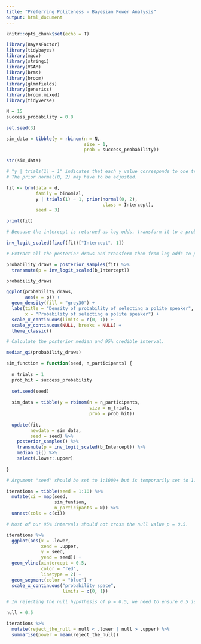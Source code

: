 ```yaml
---
title: "Preferring Politeness - Bayesian Power Analysis"
output: html_document
---
```


```r
knitr::opts_chunk$set(echo = T)
```

```r
library(BayesFactor)
library(tidybayes)
library(mgcv)
library(stringi)
library(VGAM)
library(brms)
library(broom)
library(glmmfields)
library(generics)
library(broom.mixed)
library(tidyverse)
```

```r
N = 15
success_probability = 0.8
```

```r
set.seed(3)

sim_data = tibble(y = rbinom(n = N, 
                             size = 1, 
                             prob = success_probability))

str(sim_data)
```

```r
# "y | trials(1) ~ 1" indicates that each y value corresponds to one trial, representing n = 1 of the sample.
# The prior normal(0, 2) may have to be adjusted.

fit <- brm(data = d, 
           family = binomial, 
           y | trials(1) ~ 1, prior(normal(0, 2), 
                                    class = Intercept), 
           seed = 3)

print(fit)
```

```r
# Because the intercept is returned as log odds, transform it to a probability metric.

inv_logit_scaled(fixef(fit)["Intercept", 1])
```

```r
# Extract all the posterior draws and transform them from log odds to probability metrics.

probability_draws = posterior_samples(fit) %>% 
  transmute(p = inv_logit_scaled(b_Intercept))

probability_draws
```

```r
ggplot(probability_draws, 
       aes(x = p)) +
  geom_density(fill = "grey30") +
  labs(title = "Density of probability of selecting a polite speaker", 
       x = "Probability of selecting a polite speaker") +
  scale_x_continuous(limits = c(0, 1)) +
  scale_y_continuous(NULL, breaks = NULL) +
  theme_classic()
```

```r
# Calculate the posterior median and 95% credible interval.

median_qi(probability_draws)
```

```r
sim_function = function(seed, n_participants) {
  
  n_trials = 1
  prob_hit = success_probability
  
  set.seed(seed)
  
  sim_data = tibble(y = rbinom(n = n_participants, 
                               size = n_trials, 
                               prob = prob_hit))
  
  update(fit, 
         newdata = sim_data, 
         seed = seed) %>% 
    posterior_samples() %>% 
    transmute(p = inv_logit_scaled(b_Intercept)) %>% 
    median_qi() %>% 
    select(.lower:.upper)
  
}
```

```r
# Argument "seed" should be set to 1:1000+ but is temporarily set to 1:10 for ease running simulation while editing code. 

iterations = tibble(seed = 1:10) %>% 
  mutate(ci = map(seed, 
                  sim_funtion, 
                  n_participants = N)) %>% 
  unnest(cols = c(ci))
```

```r
# Most of our 95% intervals should not cross the null value p = 0.5.

iterations %>% 
  ggplot(aes(x = .lower, 
             xend = .upper, 
             y = seed, 
             yend = seed)) +
  geom_vline(xintercept = 0.5, 
             color = "red", 
             linetype = 2) +
  geom_segment(color = "blue") +
  scale_x_continuous("probability space", 
                     limits = c(0, 1))
```

```r
# In rejecting the null hypothesis of p = 0.5, we need to ensure 0.5 is never between the lower and upper limits of our 95% intervals. Conditions where .upper < 0.5 and conditions where .lower > 0.5 always reject the null hypothesis.

null = 0.5

iterations %>% 
  mutate(reject_the_null = null < .lower | null > .upper) %>% 
  summarise(power = mean(reject_the_null))
```
